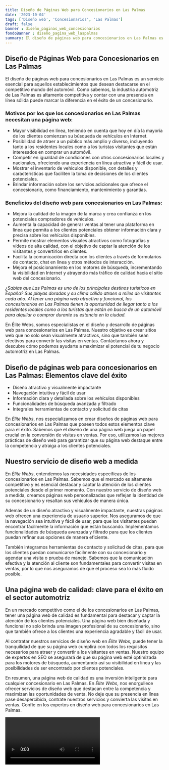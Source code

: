 ```yaml
---
title: Diseño de Páginas Web para Concesionarios en Las Palmas
date: '2023-10-04'
tags: ['Diseño web', 'Concesionarios', 'Las Palmas']
draft: false
banner : diseño_paginas_web_concesionarios
fondoBanner : diseño_pagina_web_laspalmas
summary: El diseño de páginas web para concesionarios en Las Palmas es un servicio esencial para aquellos establecimientos que desean destacarse en el competitivo mundo del automóvil. Como sabemos, la industria automotriz de Las Palmas es altamente competitiva y contar con una presencia en línea sólida puede marcar la diferencia en el éxito de un concesionario.
---
```


## Diseño de Páginas Web para Concesionarios en Las Palmas

El diseño de páginas web para concesionarios en Las Palmas es un servicio esencial para aquellos establecimientos que desean destacarse en el competitivo mundo del automóvil. Como sabemos, la industria automotriz de Las Palmas es altamente competitiva y contar con una presencia en línea sólida puede marcar la diferencia en el éxito de un concesionario.

### Motivos por los que los concesionarios en Las Palmas necesitan una página web:

- Mayor visibilidad en línea, teniendo en cuenta que hoy en día la mayoría de los clientes comienzan su búsqueda de vehículos en Internet.
- Posibilidad de atraer a un público más amplio y diverso, incluyendo tanto a los residentes locales como a los turistas visitantes que están interesados en comprar un automóvil.
- Competir en igualdad de condiciones con otros concesionarios locales y nacionales, ofreciendo una experiencia en línea atractiva y fácil de usar.
- Mostrar el inventario de vehículos disponible, con detalles y características que faciliten la toma de decisiones de los clientes potenciales.
- Brindar información sobre los servicios adicionales que ofrece el concesionario, como financiamiento, mantenimiento y garantías.

### Beneficios del diseño web para concesionarios en Las Palmas:

- Mejora la calidad de la imagen de la marca y crea confianza en los potenciales compradores de vehículos.
- Aumenta la capacidad de generar ventas al tener una plataforma en línea que permita a los clientes potenciales obtener información clara y precisa sobre los vehículos disponibles.
- Permite mostrar elementos visuales atractivos como fotografías y vídeos de alta calidad, con el objetivo de captar la atención de los visitantes y convertirlos en clientes.
- Facilita la comunicación directa con los clientes a través de formularios de contacto, chat en línea y otros métodos de interacción.
- Mejora el posicionamiento en los motores de búsqueda, incrementando la visibilidad en Internet y atrayendo más tráfico de calidad hacia el sitio web del concesionario.

*¿Sabías que Las Palmas es uno de los principales destinos turísticos en España? Sus playas doradas y su clima cálido atraen a miles de visitantes cada año. Al tener una página web atractiva y funcional, los concesionarios en Las Palmas tienen la oportunidad de llegar tanto a los residentes locales como a los turistas que están en busca de un automóvil para alquilar o comprar durante su estancia en la ciudad.*

En Élite Webs, somos especialistas en el diseño y desarrollo de páginas web para concesionarios en Las Palmas. Nuestro objetivo es crear sitios web que no solo sean visualmente atractivos, sino que también sean efectivos para convertir las visitas en ventas. Contáctanos ahora y descubre cómo podemos ayudarte a maximizar el potencial de tu negocio automotriz en Las Palmas.

<GifSeo />

<Cta />

## Diseño de páginas web para concesionarios en Las Palmas: Elementos clave del éxito

- Diseño atractivo y visualmente impactante
- Navegación intuitiva y fácil de usar
- Información clara y detallada sobre los vehículos disponibles
- Funcionalidades de búsqueda avanzada y filtrado
- Integrales herramientas de contacto y solicitud de citas

En *Élite Webs*, nos especializamos en crear diseños de páginas web para concesionarios en Las Palmas que poseen todos estos elementos clave para el éxito. Sabemos que el diseño de una página web juega un papel crucial en la conversión de visitas en ventas. Por eso, utilizamos las mejores prácticas de diseño web para garantizar que su página web destaque entre la competencia y atraiga a los clientes potenciales.

## Nuestro servicio de diseño web a medida

En *Élite Webs*, entendemos las necesidades específicas de los concesionarios en Las Palmas. Sabemos que el mercado es altamente competitivo y es esencial destacar y captar la atención de los clientes potenciales desde el primer momento. Con nuestro servicio de diseño web a medida, creamos páginas web personalizadas que reflejan la identidad de su concesionario y resaltan sus vehículos de manera única.

Además de un diseño atractivo y visualmente impactante, nuestras páginas web ofrecen una experiencia de usuario superior. Nos aseguramos de que la navegación sea intuitiva y fácil de usar, para que los visitantes puedan encontrar fácilmente la información que están buscando. Implementamos funcionalidades de búsqueda avanzada y filtrado para que los clientes puedan refinar sus opciones de manera eficiente.

También integramos herramientas de contacto y solicitud de citas, para que los clientes puedan comunicarse fácilmente con su concesionario y agendar una visita o prueba de manejo. Sabemos que la comunicación efectiva y la atención al cliente son fundamentales para convertir visitas en ventas, por lo que nos aseguramos de que el proceso sea lo más fluido posible.

## Una página web de calidad: clave para el éxito en el sector automotriz

En un mercado competitivo como el de los concesionarios en Las Palmas, tener una página web de calidad es fundamental para destacar y captar la atención de los clientes potenciales. Una página web bien diseñada y funcional no solo brinda una imagen profesional de su concesionario, sino que también ofrece a los clientes una experiencia agradable y fácil de usar.

Al contratar nuestros servicios de diseño web en *Élite Webs*, puede tener la tranquilidad de que su página web cumplirá con todos los requisitos necesarios para atraer y convertir a los visitantes en ventas. Nuestro equipo de expertos en SEO se asegurará de que su página web esté optimizada para los motores de búsqueda, aumentando así su visibilidad en línea y las posibilidades de ser encontrado por clientes potenciales.

En resumen, una página web de calidad es una inversión inteligente para cualquier concesionario en Las Palmas. En *Élite Webs*, nos enorgullece ofrecer servicios de diseño web que destacan entre la competencia y maximizan las oportunidades de venta. No deje que su presencia en línea pase desapercibida, contrate nuestros servicios y convierta las visitas en ventas. Confíe en los expertos en diseño web para concesionarios en Las Palmas.

<Video />

<CtaBot job='Concesionarios' city='Las Palmas'/>

<Gmaps query='Las Palmas+españa+maps' />